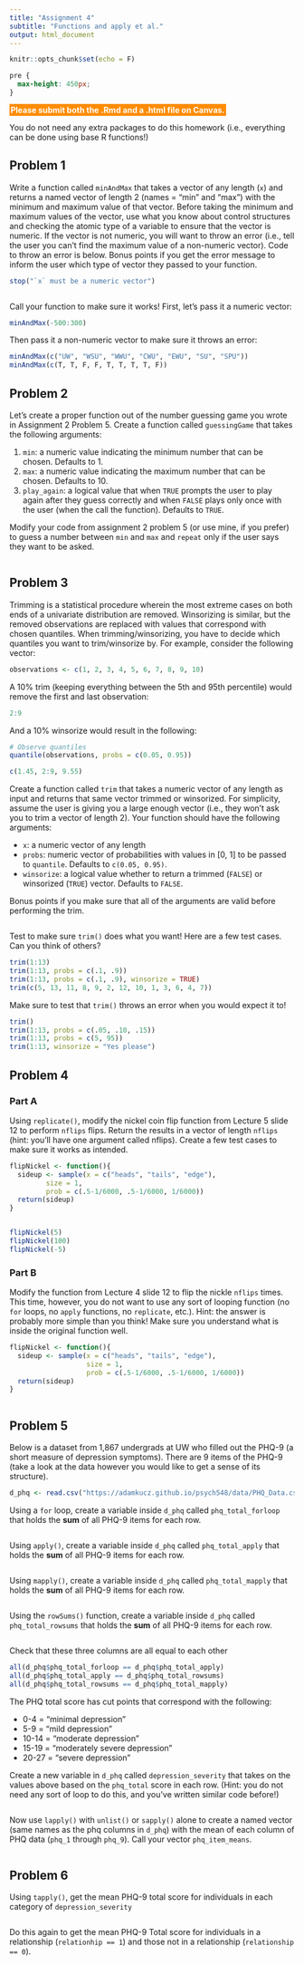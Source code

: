 ```yaml
---
title: "Assignment 4"
subtitle: "Functions and apply et al."
output: html_document
---
```


```r
knitr::opts_chunk$set(echo = F)
```

```css
pre {
  max-height: 450px;
}
```

<span style="color: white; background-color: darkorange; font-weight:bold; padding: 2px;">
Please submit both the .Rmd and a .html file on Canvas.
</span>

You do not need any extra packages to do this homework (i.e., everything can be done using base R functions!)

## Problem 1

Write a function called `minAndMax` that takes a vector of any length (`x`) and returns a named vector of length 2 (names = "min" and "max") with the minimum and maximum value of that vector. Before taking the minimum and maximum values of the vector, use what you know about control structures and checking the atomic type of a variable to ensure that the vector is numeric. If the vector is not numeric, you will want to throw an error (i.e., tell the user you can't find the maximum value of a non-numeric vector). Code to throw an error is below. Bonus points if you get the error message to inform the user which type of vector they passed to your function.

```r
stop("`x` must be a numeric vector")
```

```r

```

Call your function to make sure it works! First, let's pass it a numeric vector: 
```r
minAndMax(-500:300)
```

Then pass it a non-numeric vector to make sure it throws an error:
```r
minAndMax(c("UW", "WSU", "WWU", "CWU", "EWU", "SU", "SPU"))
minAndMax(c(T, T, F, F, T, T, T, T, F))
```

## Problem 2

Let's create a proper function out of the number guessing game you wrote in Assignment 2 Problem 5. Create a function called `guessingGame` that takes the following arguments:

1. `min`: a numeric value indicating the minimum number that can be chosen. Defaults to 1.
2. `max`: a numeric value indicating the maximum number that can be chosen. Defaults to 10.
3. `play_again`: a logical value that when `TRUE` prompts the user to play again after they guess correctly and when `FALSE` plays only once with the user (when the call the function). Defaults to `TRUE`.

Modify your code from assignment 2 problem 5 (or use mine, if you prefer) to guess a number between `min` and `max` and `repeat` only if the user says they want to be asked.

```r

```


## Problem 3

Trimming is a statistical procedure wherein the most extreme cases on both ends of a univariate distribution are removed. Winsorizing is similar, but the removed observations are replaced with values that correspond with chosen quantiles. When trimming/winsorizing, you have to decide which quantiles you want to trim/winsorize by. For example, consider the following vector:

```r
observations <- c(1, 2, 3, 4, 5, 6, 7, 8, 9, 10)
```
A 10% trim (keeping everything between the 5th and 95th percentile) would remove the first and last observation:
```r
2:9
```

And a 10% winsorize would result in the following:
```r
# Observe quantiles
quantile(observations, probs = c(0.05, 0.95))
```

```r
c(1.45, 2:9, 9.55)
```

Create a function called `trim` that takes a numeric vector of any length as input and returns that same vector trimmed or winsorized. For simplicity, assume the user is giving you a large enough vector (i.e., they won't ask you to trim a vector of length 2). Your function should have the following arguments:

- `x`: a numeric vector of any length
- `probs`: numeric vector of probabilities with values in [0, 1] to be passed to `quantile`. Defaults to `c(0.05, 0.95)`.
- `winsorize`: a logical value whether to return a trimmed (`FALSE`) or winsorized (`TRUE`) vector. Defaults to `FALSE`.

Bonus points if you make sure that all of the arguments are valid before performing the trim.

```r

```

Test to make sure `trim()` does what you want! Here are a few test cases. Can you think of others?
```r
trim(1:13)
trim(1:13, probs = c(.1, .9))
trim(1:13, probs = c(.1, .9), winsorize = TRUE)
trim(c(5, 13, 11, 8, 9, 2, 12, 10, 1, 3, 6, 4, 7))
```

Make sure to test that `trim()` throws an error when you would expect it to!
```r
trim()
trim(1:13, probs = c(.05, .10, .15))
trim(1:13, probs = c(5, 95))
trim(1:13, winsorize = "Yes please")
```

## Problem 4

### Part A

Using `replicate()`, modify the nickel coin flip function from Lecture 5 slide 12 to perform `nflips` flips. Return the results in a vector of length `nflips` (hint: you'll have one argument called nflips). Create a few test cases to make sure it works as intended.

```r
flipNickel <- function(){
  sideup <- sample(x = c("heads", "tails", "edge"),
         size = 1,
         prob = c(.5-1/6000, .5-1/6000, 1/6000))
  return(sideup)
}
```


```r

```

```r
flipNickel(5)
flipNickel(100)
flipNickel(-5)
```

### Part B
Modify the function from Lecture 4 slide 12 to flip the nickle `nflips` times. This time, however, you do not want to use any sort of looping function (no `for` loops, no `apply` functions, no `replicate`, etc.). Hint: the answer is probably more simple than you think! Make sure you understand what is inside the original function well.
```r
flipNickel <- function(){
  sideup <- sample(x = c("heads", "tails", "edge"),
                   size = 1,
                   prob = c(.5-1/6000, .5-1/6000, 1/6000))
  return(sideup)
}
```

```r

```

## Problem 5

Below is a dataset from 1,867 undergrads at UW who filled out the PHQ-9 (a short measure of depression symptoms). There are 9 items of the PHQ-9 (take a look at the data however you would like to get a sense of its structure).
```r
d_phq <- read.csv("https://adamkucz.github.io/psych548/data/PHQ_Data.csv")
```

Using a `for` loop, create a variable inside `d_phq` called `phq_total_forloop` that holds the **sum** of all PHQ-9 items for each row.
```r

```

Using `apply()`, create a variable inside `d_phq` called `phq_total_apply` that holds the **sum** of all PHQ-9 items for each row.
```r

```

Using `mapply()`, create a variable inside `d_phq` called `phq_total_mapply` that holds the **sum** of all PHQ-9 items for each row.

```r

```

Using the `rowSums()` function, create a variable inside `d_phq` called `phq_total_rowsums` that holds the **sum** of all PHQ-9 items for each row.
```r

```

Check that these three columns are all equal to each other
```r
all(d_phq$phq_total_forloop == d_phq$phq_total_apply)
all(d_phq$phq_total_apply == d_phq$phq_total_rowsums)
all(d_phq$phq_total_rowsums == d_phq$phq_total_mapply)
```

The PHQ total score has cut points that correspond with the following:

- 0-4 = "minimal depression"
- 5-9 = "mild depression"
- 10-14 = "moderate depression"
- 15-19 = "moderately severe depression"
- 20-27 = "severe depression"

Create a new variable in `d_phq` called `depression_severity` that takes on the values above based on the `phq_total` score in each row. (Hint: you do not need any sort of loop to do this, and you've written similar code before!)
```r

```


Now use `lapply()` with `unlist()` or `sapply()` alone to create a named vector (same names as the phq columns in `d_phq`) with the mean of each column of PHQ data (`phq_1` through `phq_9`). Call your vector `phq_item_means`.
```r

```

## Problem 6

Using `tapply()`, get the mean PHQ-9 total score for individuals in each category of `depression_severity` 
```r

```

Do this again to get the mean PHQ-9 Total score for individuals in a relationship (`relationhip == 1`) and those not in a relationship (`relationship == 0`).
```r

```
